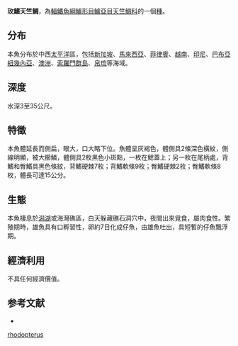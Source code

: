 {{Speciesbox
| name = 玫鰭天竺鯛
| status = NE
| genus = Apogon
| species = rhodopterus
| authority = [[Bleeker|Bleeker]], 1852
| synonyms = 
}}
'''玫鰭天竺鯛'''，為[[輻鰭魚綱|輻鰭魚綱]][[鱸形目|鱸形目]][[鱸亞目|鱸亞目]][[天竺鯛科|天竺鯛科]]的一個[[種|種]]。

==分布==
本魚分布於中西[[太平洋|太平洋]]區，包括[[新加坡|新加坡]]、[[馬來西亞|馬來西亞]]、[[菲律賓|菲律賓]]、[[越南|越南]]、[[印尼|印尼]]、[[巴布亞紐幾內亞|巴布亞紐幾內亞]]、[[澳洲|澳洲]]、[[索羅門群島|索羅門群島]]、[[帛琉|帛琉]]等海域。

==深度==
水深3至35公尺。

==特徵==
本魚體延長而側扁，眼大，口大略下位。魚體呈灰褐色，體側具2條深色橫紋，側線明顯，被大櫛鱗，體側具2枚黑色小斑點，一枚在鰓蓋上；另一枚在尾柄處，背鰭和臀鰭具黑色條紋，背鰭硬棘7枚；背鰭軟條9枚；臀鰭硬棘2枚；臀鰭軟條8枚，體長可達15公分。

==生態==
本魚棲息於[[潟湖|潟湖]]或海灣礁區，白天躲藏礁石洞穴中，夜間出來覓食，屬肉食性。繁殖期時，雄魚具有口孵習性，卵約7日化成仔魚，由雄魚吐出，具短暫的仔魚飄浮期。

==經濟利用==
不具任何經濟價值。

==参考文献==
*{{FishBase_species|genus=Apogon|species=rhodopterus|year=2011|month=12}}
{{Taxonbar|from=Q1081336}}

[[Category:天竺鯛屬|rhodopterus]]